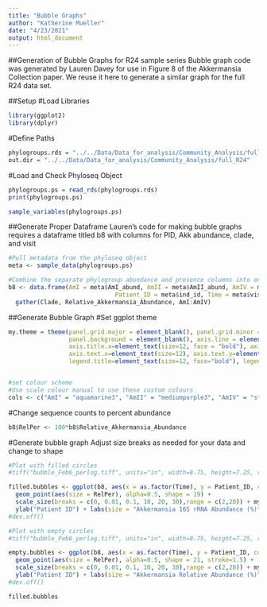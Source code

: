 ```yaml
---
title: "Bubble Graphs"
author: "Katherine Mueller"
date: "4/23/2021"
output: html_document
---
```

##Generation of Bubble Graphs for R24 sample series
Bubble graph code was generated by Lauren Davey for use in Figure 8 of the Akkermansia Collection paper. We reuse it here to generate a similar graph for the full R24 data set.

##Setup
#Load Libraries
```r
library(ggplot2)
library(dplyr)
```

#Define Paths
```r
phylogroups.rds = "../../Data/Data_for_analysis/Community_Analysis/full_R24/r24_phylogroups.rds"
out.dir = "../../Data/Data_for_analysis/Community_Analysis/full_R24"
```

#Load and Check Phyloseq Object
```r
phylogroups.ps = read_rds(phylogroups.rds)
print(phylogroups.ps)
```

```r
sample_variables(phylogroups.ps)
```

##Generate Proper Dataframe
Lauren's code for making bubble graphs requires a dataframe titled b8 with columns for PID, Akk abundance, clade, and visit

```r
#Pull metadata from the phyloseq object
meta <- sample_data(phylogroups.ps)

#Combine the separate phylogroup abundance and presence columns into one each
b8 <- data.frame(AmI = meta$AmI_abund, AmII = meta$AmII_abund, AmIV = meta$AmIV_abund,
                              Patient_ID = meta$ind_id, Time = meta$visit) %>%
  gather(Clade, Relative_Akkermansia_Abundance, AmI:AmIV)
```


##Generate Bubble Graph
#Set ggplot theme 
```r
my.theme = theme(panel.grid.major = element_blank(), panel.grid.minor = element_blank(),
                 panel.background = element_blank(), axis.line = element_line(colour = "black"), plot.title=element_text(size=25), 
                 axis.title.x=element_text(size=12, face = "bold"), axis.title.y=element_text(size=12, face = "bold"), legend.text=element_text(size=12),
                 axis.text.x=element_text(size=12), axis.text.y=element_text(size=12), 
                 legend.title=element_text(size=12, face="bold"), legend.key=element_blank())


#set colour scheme
#Use scale colour manual to use these custom colours
cols <- c("AmI" = "aquamarine3", "AmII" = "mediumpurple3", "AmIV" = "steelblue2", "Unknown" = "grey25")
```

#Change sequence counts to percent abundance
```r
b8$RelPer <- 100*b8$Relative_Akkermansia_Abundance
```

#Generate bubble graph
Adjust size breaks as needed for your data and change to shape  
```r
#Plot with filled circles
#tiff("bubble_Feb6_perlog.tiff", units="in", width=8.75, height=7.25, res=300)

filled.bubbles <- ggplot(b8, aes(x = as.factor(Time), y = Patient_ID, col=Clade, shape=Isolate)) +
  geom_point(aes(size = RelPer), alpha=0.5, shape = 19) +
  scale_size(breaks = c(0, 0.01, 0.1, 10, 20, 30),range = c(2,20)) + my.theme + scale_y_discrete(limits=rev) + xlab("Time (months)") +
  ylab("Patient ID") + labs(size = "Akkermansia 16S rRNA Abundance (%)", col = "Phylogroup Compositon") + scale_colour_manual(values = cols)
#dev.off()

#Plot with empty circles
#tiff("bubble_Feb6_perlog.tiff", units="in", width=8.75, height=7.25, res=300)

empty.bubbles <- ggplot(b8, aes(x = as.factor(Time), y = Patient_ID, col=Clade, shape=Isolate)) +
  geom_point(aes(size = RelPer), alpha=0.5, shape = 21, stroke=1.5) +
  scale_size(breaks = c(0, 0.01, 0.1, 10, 20, 30),range = c(2,20)) + my.theme + scale_y_discrete(limits=rev) + xlab("Time (months)") +
  ylab("Patient ID") + labs(size = "Akkermansia Relative Abundance (%)") + scale_colour_manual(values = cols)
#dev.off()
```

```r
filled.bubbles
```
